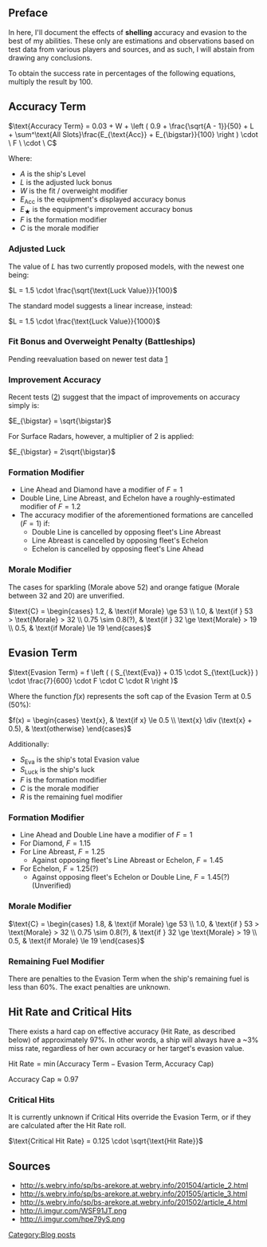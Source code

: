 ==Preface==

In here, I'll document the effects of '''shelling''' accuracy and evasion to the best of my abilities. These only are estimations and observations based on test data from various players and sources, and as such, I will abstain from drawing any conclusions.

To obtain the success rate in percentages of the following equations, multiply the result by 100.

==Accuracy Term==

<math>\text{Accuracy Term} = 0.03 + W + \left ( 0.9 + \frac{\sqrt{A - 1}}{50} + L + \sum^\text{All Slots}\frac{E_{\text{Acc}} + E_{\bigstar}}{100} \right ) \cdot \ F \ \cdot \ C</math>

Where:
* <math>A</math> is the ship's Level
* <math>L</math> is the adjusted luck bonus
* <math>W</math> is the fit / overweight modifier
* <math>E_{\text{Acc}}</math> is the equipment's displayed accuracy bonus
* <math>E_{\bigstar}</math> is the equipment's improvement accuracy bonus
* <math>F</math> is the formation modifier
* <math>C</math> is the morale modifier


===Adjusted Luck===

The value of <math>L</math> has two currently proposed models, with the newest one being:

<math>L = 1.5 \cdot \frac{\sqrt{\text{Luck Value}}}{100}</math>

The standard model suggests a linear increase, instead:

<math>L = 1.5 \cdot \frac{\text{Luck Value}}{1000}</math>


===Fit Bonus and Overweight Penalty (Battleships)===

Pending reevaluation based on newer test data [http://himeuta.org/showthread.php?7686-Translation-of-A-New-Analysis-on-Overweight-Penalty-and-Fit-Gun-Bonus]


===Improvement Accuracy===

Recent tests ([http://i.imgur.com/hpe79yS.png]) suggest that the impact of improvements on accuracy simply is:

<math>E_{\bigstar} = \sqrt{\bigstar}</math>

For Surface Radars, however, a multiplier of 2 is applied:

<math>E_{\bigstar} = 2\sqrt{\bigstar}</math>


===Formation Modifier===
* Line Ahead and Diamond have a modifier of <math>F = 1</math>
* Double Line, Line Abreast, and Echelon have a roughly-estimated modifier of <math>F = 1.2</math>
* The accuracy modifier of the aforementioned formations are cancelled (<math>F = 1</math>) if:
** Double Line is cancelled by opposing fleet's Line Abreast
** Line Abreast is cancelled by opposing fleet's Echelon
** Echelon is cancelled by opposing fleet's Line Ahead


===Morale Modifier===

The cases for sparkling (Morale above 52) and orange fatigue (Morale between 32 and 20) are unverified.

<math>\text{C} = \begin{cases} 1.2, & \text{if Morale} \ge 53 \\ 1.0, & \text{if } 53 > \text{Morale} > 32 \\ 0.75 \sim 0.8(?), & \text{if } 32 \ge \text{Morale} > 19 \\ 0.5, & \text{if Morale} \le 19 \end{cases}</math>


==Evasion Term==

<math>\text{Evasion Term} = f \left ( ( S_{\text{Eva}} + 0.15 \cdot S_{\text{Luck}} ) \cdot \frac{7}{600} \cdot F \cdot C \cdot R \right )</math>

Where the function <math>f(x)</math> represents the soft cap of the Evasion Term at 0.5 (50%):

<math>f(x) = \begin{cases} \text{x},  & \text{if x} \le 0.5 \\
\text{x} \div (\text{x} + 0.5), & \text{otherwise}
\end{cases}</math>

Additionally:
* <math>S_{\text{Eva}}</math> is the ship's total Evasion value
* <math>S_{\text{Luck}}</math> is the ship's luck
* <math>F</math> is the formation modifier
* <math>C</math> is the morale modifier
* <math>R</math> is the remaining fuel modifier


===Formation Modifier===
* Line Ahead and Double Line have a modifier of <math>F = 1</math>
* For Diamond, <math>F = 1.15</math>
* For Line Abreast, <math>F = 1.25</math>
** Against opposing fleet's Line Abreast or Echelon, <math>F = 1.45</math>
* For Echelon, <math>F = 1.25(?)</math>
** Against opposing fleet's Echelon or Double Line, <math>F = 1.45(?)</math> (Unverified)


===Morale Modifier===

<math>\text{C} = \begin{cases} 1.8, & \text{if Morale} \ge 53 \\ 1.0, & \text{if } 53 > \text{Morale} > 32 \\ 0.75 \sim 0.8(?), & \text{if } 32 \ge \text{Morale} > 19 \\ 0.5, & \text{if Morale} \le 19 \end{cases}</math>


===Remaining Fuel Modifier===

There are penalties to the Evasion Term when the ship's remaining fuel is less than 60%. The exact penalties are unknown.


==Hit Rate and Critical Hits==

There exists a hard cap on effective accuracy (Hit Rate, as described below) of approximately 97%. In other words, a ship will always have a ~3% miss rate, regardless of her own accuracy or her target's evasion value.

<math>\text{Hit Rate} = \min ( \text{Accuracy Term} - \text{Evasion Term} , \text{Accuracy Cap} )</math>

<math>\text{Accuracy Cap} \approx 0.97 </math>


===Critical Hits===

It is currently unknown if Critical Hits override the Evasion Term, or if they are calculated after the Hit Rate roll.

<math>\text{Critical Hit Rate} = 0.125 \cdot \sqrt{\text{Hit Rate}}</math>


==Sources==

*http://s.webry.info/sp/bs-arekore.at.webry.info/201504/article_2.html
*http://s.webry.info/sp/bs-arekore.at.webry.info/201505/article_3.html
*http://s.webry.info/sp/bs-arekore.at.webry.info/201502/article_4.html
*http://i.imgur.com/WSF91JT.png
*http://i.imgur.com/hpe79yS.png
[[Category:Blog posts]]